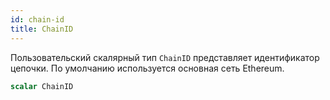 ```yaml
---
id: chain-id
title: ChainID
---
```



Пользовательский скалярный тип `ChainID` представляет идентификатор цепочки. По умолчанию используется основная сеть Ethereum.

```graphql
scalar ChainID
```




